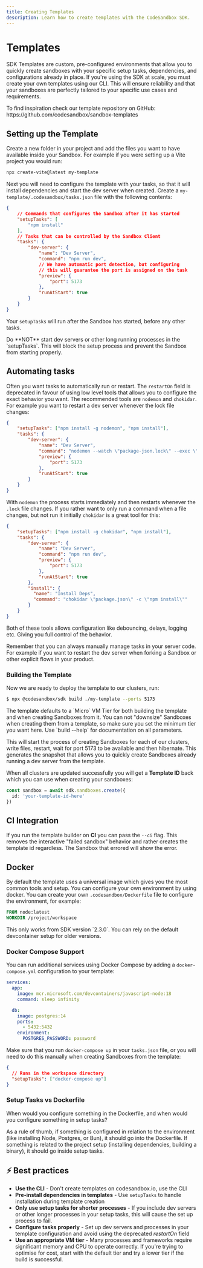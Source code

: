 ```yaml
---
title: Creating Templates
description: Learn how to create templates with the CodeSandbox SDK.
---
```



# Templates

SDK Templates are custom, pre-configured environments that allow you to quickly create sandboxes with your specific setup tasks, dependencies, and configurations already in place. If you're using the SDK at scale, you must create your own templates using our CLI. This will ensure reliability and that your sandboxes are perfectly tailored to your specific use cases and requirements.

<Callout>
To find inspiration check our template repository on GitHub: https://github.com/codesandbox/sandbox-templates
</Callout>

## Setting up the Template

Create a new folder in your project and add the files you want to have available inside your Sandbox. For example if you were setting up a Vite project you would run:

```sh
npx create-vite@latest my-template
```

Next you will need to configure the template with your tasks, so that it will install dependencies and start the dev server when created. Create a `my-template/.codesandbox/tasks.json` file with the following contents:

```json
{
    // Commands that configures the Sandbox after it has started
    "setupTasks": [
        "npm install"
    ],
    // Tasks that can be controlled by the Sandbox Client
    "tasks": {
        "dev-server": {
            "name": "Dev Server",
            "command": "npm run dev",
            // We have automatic port detection, but configuring
            // this will guarantee the port is assigned on the task
            "preview": {
                "port": 5173
            },
            "runAtStart": true
        }
    }
}
```

Your `setupTasks` will run after the Sandbox has started, before any other tasks.

<Callout type="warning">
Do **NOT** start dev servers or other long running processes in the `setupTasks`. This will block the setup process and prevent the Sandbox from starting properly.
</Callout>

## Automating tasks

Often you want tasks to automatically run or restart. The `restartOn` field is deprecated in favour of using low level tools that allows you to configure the exact behavior you want. The recommended tools are `nodemon` and `chokidar`. For example you want to restart a dev server whenever the lock file changes:

```json
{
    "setupTasks": ["npm install -g nodemon", "npm install"],
    "tasks": {
        "dev-server": {
            "name": "Dev Server",
            "command": "nodemon --watch \"package-json.lock\" --exec \"npm run dev\"",
            "preview": {
                "port": 5173
            },
            "runAtStart": true
        }
    }
}
```

With `nodemon` the process starts immediately and then restarts whenever the `.lock` file changes. If you rather want to only run a command when a file changes, but not run it initially `chokidar` is a great tool for this:

```json
{
    "setupTasks": ["npm install -g chokidar", "npm install"],
    "tasks": {
        "dev-server": {
            "name": "Dev Server",
            "command": "npm run dev",
            "preview": {
                "port": 5173
            },
            "runAtStart": true
        },
        "install": {
          "name": "Install Deps",
          "command": "chokidar \"package.json\" -c \"npm install\""
        }
    }
}
```

Both of these tools allows configuration like debouncing, delays, logging etc. Giving you full control of the behavior.

<Callout>
Remember that you can always manually manage tasks in your server code. For example if you want to restart the dev server when forking a Sandbox or other explicit flows in your product.
</Callout>

### Building the Template

Now we are ready to deploy the template to our clusters, run:

```bash
$ npx @codesandbox/sdk build ./my-template --ports 5173
```

<Callout>
The template defaults to a `Micro` VM Tier for both building the template and when creating Sandboxes from it. You can not "downsize" Sandboxes when creating them from a template, so make sure you set the minimum tier you want here. Use `build --help` for documentation on all parameters.
</Callout>

This will start the process of creating Sandboxes for each of our clusters, write files, restart, wait for port 5173 to be available and then hibernate. This generates the snapshot that allows you to quickly create Sandboxes already running a dev server from the template.

When all clusters are updated successfully you will get a **Template ID** back which you can use when creating your sandboxes:

```ts
const sandbox = await sdk.sandboxes.create({
  id: 'your-template-id-here'
})
```

## CI Integration

If you run the template builder on **CI** you can pass the `--ci` flag. This removes the interactive "failed sandbox" behavior and rather creates the template id regardless. The Sandbox that errored will show the error.

## Docker

By default the template uses a universal image which gives you the most common tools and setup. You can configure your own environment by using docker. You can create your own `.codesandbox/Dockerfile` file to configure the environment, for example:

```Dockerfile
FROM node:latest
WORKDIR /project/workspace
```

<Callout type="warning">
This only works from SDK version `2.3.0`. You can rely on the default devcontainer setup for older versions.
</Callout>

### Docker Compose Support

You can run additional services using Docker Compose by adding a `docker-compose.yml` configuration to your template:

```yaml
services:
  app:
    image: mcr.microsoft.com/devcontainers/javascript-node:18
    command: sleep infinity

  db:
    image: postgres:14
    ports:
      - 5432:5432
    environment:
      POSTGRES_PASSWORD: password
```

Make sure that you run `docker-compose up` in your `tasks.json` file, or you will need to do this manually when creating Sandboxes from the template:

```json
{
  // Runs in the workspace directory
  "setupTasks": ["docker-compose up"]
}
```

### Setup Tasks vs Dockerfile

When would you configure something in the Dockerfile, and when would you configure something in setup tasks?

As a rule of thumb, if something is configured in relation to the environment (like installing Node, Postgres, or Bun), it should go into the Dockerfile. If something is related to the project setup (installing dependencies, building a binary), it should go inside setup tasks.

## ⚡ Best practices

- **Use the CLI** - Don't create templates on codesandbox.io, use the CLI
- **Pre-install dependencies in templates** - Use `setupTasks` to handle installation during template creation
- **Only use setup tasks for shorter processes** - If you include dev servers or other longer processes in your setup tasks, this will cause the set up process to fail.
- **Configure tasks properly** - Set up dev servers and processes in your template configuration and avoid using the deprecated _restartOn_ field
- **Use an appropriate VM tier** - Many processes and frameworks require significant memory and CPU to operate correctly. If you're trying to optimise for cost, start with the default tier and try a lower tier if the build is successful.
